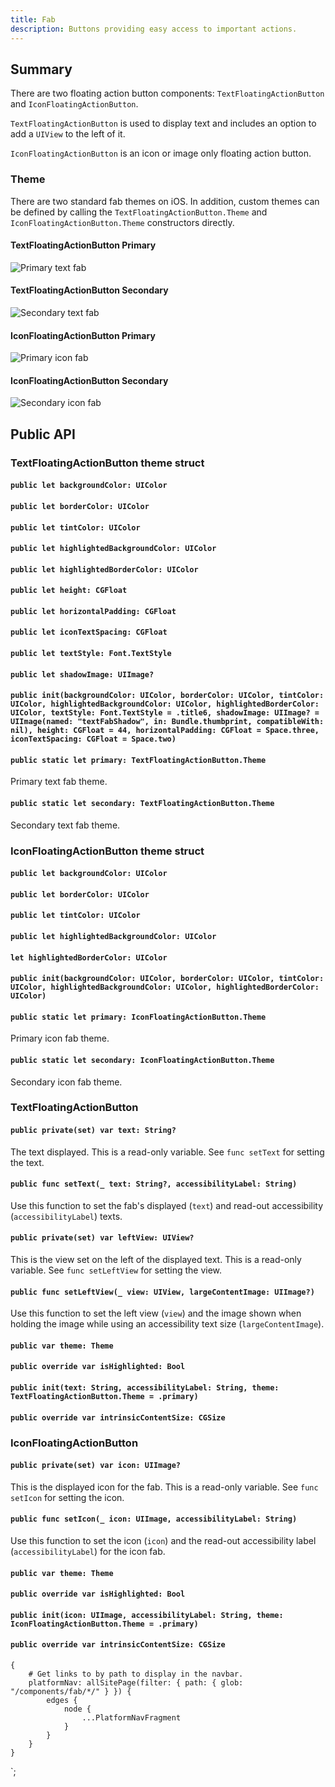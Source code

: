 ```yaml
---
title: Fab
description: Buttons providing easy access to important actions.
---
```



<ComponentHeader data={props.data} />

## Summary

There are two floating action button components: `TextFloatingActionButton` and `IconFloatingActionButton`.

`TextFloatingActionButton` is used to display text and includes an option to add a `UIView` to the left of it.

`IconFloatingActionButton` is an icon or image only floating action button.

### Theme

There are two standard fab themes on iOS. In addition, custom themes can be defined by calling the `TextFloatingActionButton.Theme` and `IconFloatingActionButton.Theme` constructors directly.

#### TextFloatingActionButton Primary

![Primary text fab](/img/ios/text_fab_primary.png)

#### TextFloatingActionButton Secondary

![Secondary text fab](/img/ios/text_fab_secondary.png)

#### IconFloatingActionButton Primary

![Primary icon fab](/img/ios/icon_fab_primary.png)

#### IconFloatingActionButton Secondary

![Secondary icon fab](/img/ios/icon_fab_secondary.png)

## Public API

### TextFloatingActionButton theme struct

#### `public let backgroundColor: UIColor`

#### `public let borderColor: UIColor`

#### `public let tintColor: UIColor`

#### `public let highlightedBackgroundColor: UIColor`

#### `public let highlightedBorderColor: UIColor`

#### `public let height: CGFloat`

#### `public let horizontalPadding: CGFloat`

#### `public let iconTextSpacing: CGFloat`

#### `public let textStyle: Font.TextStyle`

#### `public let shadowImage: UIImage?`

#### `public init(backgroundColor: UIColor, borderColor: UIColor, tintColor: UIColor, highlightedBackgroundColor: UIColor, highlightedBorderColor: UIColor, textStyle: Font.TextStyle = .title6, shadowImage: UIImage? = UIImage(named: "textFabShadow", in: Bundle.thumbprint, compatibleWith: nil), height: CGFloat = 44, horizontalPadding: CGFloat = Space.three, iconTextSpacing: CGFloat = Space.two)`

#### `public static let primary: TextFloatingActionButton.Theme`

Primary text fab theme.

#### `public static let secondary: TextFloatingActionButton.Theme`

Secondary text fab theme.

### IconFloatingActionButton theme struct

#### `public let backgroundColor: UIColor`

#### `public let borderColor: UIColor`

#### `public let tintColor: UIColor`

#### `public let highlightedBackgroundColor: UIColor`

#### `let highlightedBorderColor: UIColor`

#### `public init(backgroundColor: UIColor, borderColor: UIColor, tintColor: UIColor, highlightedBackgroundColor: UIColor, highlightedBorderColor: UIColor)`

#### `public static let primary: IconFloatingActionButton.Theme`

Primary icon fab theme.

#### `public static let secondary: IconFloatingActionButton.Theme`

Secondary icon fab theme.

### TextFloatingActionButton

#### `public private(set) var text: String?`

The text displayed. This is a read-only variable. See `func setText` for setting the text.

#### `public func setText(_ text: String?, accessibilityLabel: String)`

Use this function to set the fab's displayed (`text`) and read-out accessibility (`accessibilityLabel`) texts.

#### `public private(set) var leftView: UIView?`

This is the view set on the left of the displayed text. This is a read-only variable. See `func setLeftView` for setting the view.

#### `public func setLeftView(_ view: UIView, largeContentImage: UIImage?)`

Use this function to set the left view (`view`) and the image shown when holding the image while using an accessibility text size (`largeContentImage`).

#### `public var theme: Theme`

#### `public override var isHighlighted: Bool`

#### `public init(text: String, accessibilityLabel: String, theme: TextFloatingActionButton.Theme = .primary)`

#### `public override var intrinsicContentSize: CGSize`

### IconFloatingActionButton

#### `public private(set) var icon: UIImage?`

This is the displayed icon for the fab. This is a read-only variable. See `func setIcon` for setting the icon.

#### `public func setIcon(_ icon: UIImage, accessibilityLabel: String)`

Use this function to set the icon (`icon`) and the read-out accessibility label (`accessibilityLabel`) for the icon fab.

#### `public var theme: Theme`

#### `public override var isHighlighted: Bool`

#### `public init(icon: UIImage, accessibilityLabel: String, theme: IconFloatingActionButton.Theme = .primary)`

#### `public override var intrinsicContentSize: CGSize`

    {
        # Get links to by path to display in the navbar.
        platformNav: allSitePage(filter: { path: { glob: "/components/fab/*/" } }) {
            edges {
                node {
                    ...PlatformNavFragment
                }
            }
        }
    }
`;
